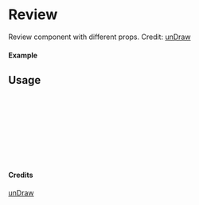 
<Meta of={Review} title="unDraw/Review" />

# Review

Review component with different props.
Credit: [unDraw](https://undraw.co/illustrations)

#### Example

<Canvas of={Review.Primary} />

## Usage

```ts
import { Review } from "yadl-ui";

const Example = () => {
  return (
      <Review />
  );
};

export default Example;
```

#### Credits
[unDraw](https://undraw.co/illustrations)
